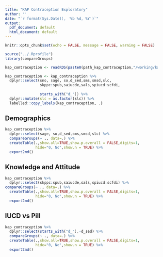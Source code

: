```yaml
---
title: "KAP Contraception Exploratory"
author: ''
date: "`r format(Sys.Date(), '%b %d, %Y')`"
output:
  pdf_document: default
  html_document: default
---
```


```r
knitr::opts_chunk$set(echo = FALSE, message = FALSE, warning = FALSE)
```

```r
source("../.Rprofile")
library(compareGroups)
```

```r
kap_contraception <- readRDS(paste0(path_kap_contraception,"/working/kap_contraception.RDS")) 

kap_contraception <- kap_contraception %>% 
  dplyr::select(sno, sage, so,d_sed,sms,smsd,slc,
                skppc:spub,saiucde,sals,spiucd:scfdi,
                
                starts_with("d_")) %>% 
  dplyr::mutate(slc = as.factor(slc)) %>% 
  labelled::copy_labels(kap_contraception, .)
```


## Demographics

```r
kap_contraception %>% 
  dplyr::select(sage, so,d_sed,sms,smsd,slc) %>% 
  compareGroups(~ ., data=.) %>% 
  createTable(.,show.all=TRUE,show.p.overall = FALSE,digits=1,
              hide="0, No",show.n = TRUE) %>% 
  export2md()
```

\pagebreak

## Knowledge and Attitude

```r

kap_contraception %>% 
  dplyr::select(skppc:spub,saiucde,sals,spiucd:scfdi) %>% 
compareGroups(~ ., data=.) %>% 
  createTable(.,show.all=TRUE,show.p.overall = FALSE,digits=1,
              hide="0, No",show.n = TRUE) %>% 
  export2md()
```

\pagebreak

## IUCD vs Pill

```r
kap_contraception %>% 
  dplyr::select(starts_with("d_"),-d_sed) %>% 
  compareGroups(~ ., data=.) %>% 
  createTable(.,show.all=TRUE,show.p.overall = FALSE,digits=1,
              hide="0, No",show.n = TRUE) %>% 
  export2md()
```

